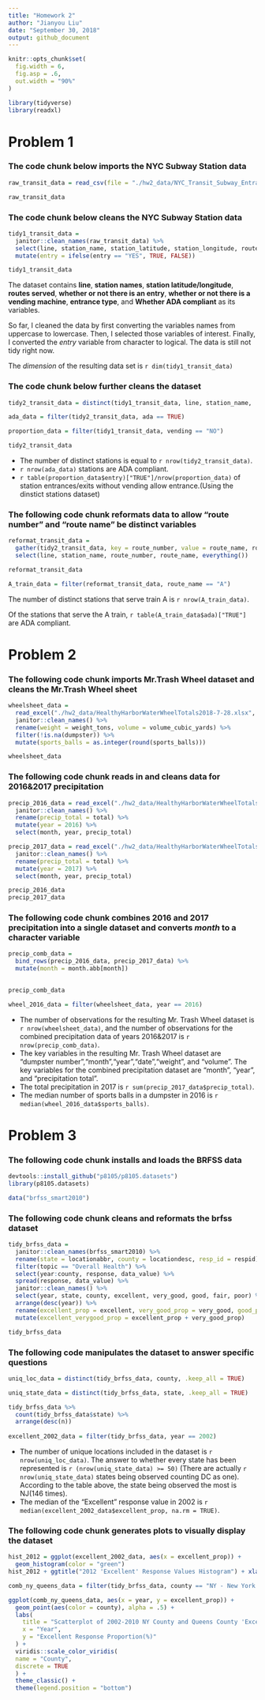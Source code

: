 ```yaml
---
title: "Homework 2"
author: "Jianyou Liu"
date: "September 30, 2018"
output: github_document
---
```


```r
knitr::opts_chunk$set(
  fig.width = 6,
  fig.asp = .6,
  out.width = "90%"
)

library(tidyverse)
library(readxl)
```
# Problem 1

### The code chunk below imports the NYC Subway Station data

```r
raw_transit_data = read_csv(file = "./hw2_data/NYC_Transit_Subway_Entrance_And_Exit_Data.csv")

raw_transit_data
```
### The code chunk below cleans the NYC Subway Station data

```r
tidy1_transit_data = 
  janitor::clean_names(raw_transit_data) %>%
  select(line, station_name, station_latitude, station_longitude, route1:route11, entry, vending, entrance_type, ada ) %>% 
  mutate(entry = ifelse(entry == "YES", TRUE, FALSE))

tidy1_transit_data
```

The dataset contains **line**, **station names**, **station latitude/longitude**, **routes served**, **whether or not there is an entry**, **whether or not there is a vending machine**, **entrance type**, and **Whether ADA compliant** as its variables.

So far, I cleaned the data by first converting the variables names from uppercase to lowercase. Then, I selected those variables of interest. Finally, I converted the *entry* variable from character to logical. The data is still not tidy right now.

The *dimension* of the resulting data set is `r dim(tidy1_transit_data)`

### The code chunk below further cleans the dataset
```r
tidy2_transit_data = distinct(tidy1_transit_data, line, station_name, .keep_all = TRUE)

ada_data = filter(tidy2_transit_data, ada == TRUE)

proportion_data = filter(tidy1_transit_data, vending == "NO")

tidy2_transit_data
```
*   The number of distinct stations is equal to `r nrow(tidy2_transit_data)`.
*   `r nrow(ada_data)` stations are ADA compliant.
*   `r table(proportion_data$entry)["TRUE"]/nrow(proportion_data)` of station entrances/exits without vending allow entrance.(Using the dinstict stations dataset)

### The following code chunk reformats data to allow "route number" and "route name" be distinct variables

```r
reformat_transit_data = 
  gather(tidy2_transit_data, key = route_number, value = route_name, route1:route11) %>% 
  select(line, station_name, route_number, route_name, everything())

reformat_transit_data

A_train_data = filter(reformat_transit_data, route_name == "A")

```
The number of distinct stations that serve train A is `r nrow(A_train_data)`.

Of the stations that serve the A train, `r table(A_train_data$ada)["TRUE"]` are ADA compliant.

# Problem 2

### The following code chunk imports Mr.Trash Wheel dataset and cleans the Mr.Trash Wheel sheet

```r
wheelsheet_data = 
  read_excel("./hw2_data/HealthyHarborWaterWheelTotals2018-7-28.xlsx", sheet = 1, range = "A2:N338") %>% 
  janitor::clean_names() %>% 
  rename(weight = weight_tons, volume = volume_cubic_yards) %>% 
  filter(!is.na(dumpster)) %>% 
  mutate(sports_balls = as.integer(round(sports_balls)))

wheelsheet_data

```
### The following code chunk reads in and cleans data for 2016&2017 precipitation

```r
precip_2016_data = read_excel("./hw2_data/HealthyHarborWaterWheelTotals2018-7-28.xlsx", sheet = 5, range = "A2:B14") %>% 
  janitor::clean_names() %>% 
  rename(precip_total = total) %>% 
  mutate(year = 2016) %>% 
  select(month, year, precip_total)

precip_2017_data = read_excel("./hw2_data/HealthyHarborWaterWheelTotals2018-7-28.xlsx", sheet = 4, range = "A2:B14") %>% 
  janitor::clean_names() %>% 
  rename(precip_total = total) %>% 
  mutate(year = 2017) %>% 
  select(month, year, precip_total)

precip_2016_data
precip_2017_data

```
### The following code chunk combines 2016 and 2017 precipitation into a single dataset and converts *month* to a character variable

```r
precip_comb_data = 
  bind_rows(precip_2016_data, precip_2017_data) %>% 
  mutate(month = month.abb[month])
 

precip_comb_data

wheel_2016_data = filter(wheelsheet_data, year == 2016)

```
* The number of observations for the resulting Mr. Trash Wheel dataset is `r nrow(wheelsheet_data)`, and the number of observations for the combined precipitation data of years 2016&2017 is `r nrow(precip_comb_data)`.
* The key variables in the resulting Mr. Trash Wheel dataset are "dumpster number","month","year","date","weight", and "volume". The key variables for the combined precipitation dataset are "month", "year", and "precipitation total".
*   The total precipitation in 2017 is `r sum(precip_2017_data$precip_total)`.
*   The median number of sports balls in a dumpster in 2016 is `r median(wheel_2016_data$sports_balls)`.

# Problem 3

### The following code chunk installs and loads the BRFSS data

```r
devtools::install_github("p8105/p8105.datasets")
library(p8105.datasets)

data("brfss_smart2010")

```
### The following code chunk cleans and reformats the brfss dataset

```r
tidy_brfss_data = 
  janitor::clean_names(brfss_smart2010) %>% 
  rename(state = locationabbr, county = locationdesc, resp_id = respid) %>% 
  filter(topic == "Overall Health") %>% 
  select(year:county, response, data_value) %>% 
  spread(response, data_value) %>% 
  janitor::clean_names() %>% 
  select(year, state, county, excellent, very_good, good, fair, poor) %>% 
  arrange(desc(year)) %>% 
  rename(excellent_prop = excellent, very_good_prop = very_good, good_prop = good, fair_prop = fair, poor_prop = poor) %>% 
  mutate(excellent_verygood_prop = excellent_prop + very_good_prop)

tidy_brfss_data

```
### The following code manipulates the dataset to answer specific questions

```r
uniq_loc_data = distinct(tidy_brfss_data, county, .keep_all = TRUE)

uniq_state_data = distinct(tidy_brfss_data, state, .keep_all = TRUE)

tidy_brfss_data %>% 
  count(tidy_brfss_data$state) %>% 
  arrange(desc(n))
  
excellent_2002_data = filter(tidy_brfss_data, year == 2002)

```
*   The number of unique locations included in the dataset is `r nrow(uniq_loc_data)`. The answer to whether every state has been represented is `r (nrow(uniq_state_data) >= 50)` (There are actually `r nrow(uniq_state_data)` states being observed counting DC as one). According to the table above, the state being observed the most is NJ(146 times).
*   The median of the "Excellent" response value in 2002 is `r median(excellent_2002_data$excellent_prop, na.rm = TRUE)`.

### The following code chunk generates plots to visually display the dataset

```r
hist_2012 = ggplot(excellent_2002_data, aes(x = excellent_prop)) + 
  geom_histogram(color = "green")
hist_2012 + ggtitle("2012 'Excellent' Response Values Histogram") + xlab("Proportion of 'Excellent' Responses(%)")

comb_ny_queens_data = filter(tidy_brfss_data, county == "NY - New York County"|county == "NY - Queens County")

ggplot(comb_ny_queens_data, aes(x = year, y = excellent_prop)) +
  geom_point(aes(color = county), alpha = .5) +
  labs(
    title = "Scatterplot of 2002-2010 NY County and Queens County 'Excellent' Response Value",
    x = "Year",
    y = "Excellent Response Proportion(%)"
  ) +
  viridis::scale_color_viridis(
  name = "County",
  discrete = TRUE
  ) +
  theme_classic() +
  theme(legend.position = "bottom")

```


